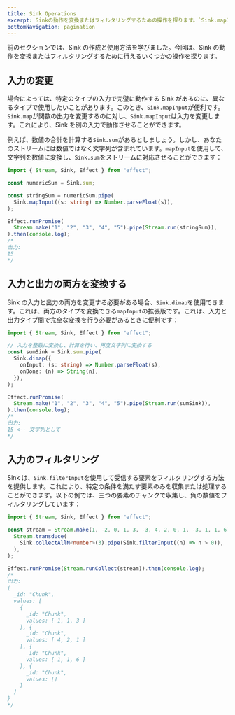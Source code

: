 ```yaml
---
title: Sink Operations
excerpt: Sinkの動作を変換またはフィルタリングするための操作を探ります。`Sink.mapInput`を使用して異なる入力タイプに適応させる方法を学びます。`Sink.dimap`を活用して、入力と出力タイプの完全な変換が可能になります。特定の条件に基づいて要素を選択的に処理するために、`Sink.filterInput`を利用します。
bottomNavigation: pagination
---
```


前のセクションでは、Sink の作成と使用方法を学びました。今回は、Sink の動作を変換またはフィルタリングするために行えるいくつかの操作を探ります。

## 入力の変更

場合によっては、特定のタイプの入力で完璧に動作する Sink があるのに、異なるタイプで使用したいことがあります。このとき、`Sink.mapInput`が便利です。`Sink.map`が関数の出力を変更するのに対し、`Sink.mapInput`は入力を変更します。これにより、Sink を別の入力で動作させることができます。

例えば、数値の合計を計算する`Sink.sum`があるとしましょう。しかし、あなたのストリームには数値ではなく文字列が含まれています。`mapInput`を使用して、文字列を数値に変換し、`Sink.sum`をストリームに対応させることができます：

```ts twoslash
import { Stream, Sink, Effect } from "effect";

const numericSum = Sink.sum;

const stringSum = numericSum.pipe(
  Sink.mapInput((s: string) => Number.parseFloat(s)),
);

Effect.runPromise(
  Stream.make("1", "2", "3", "4", "5").pipe(Stream.run(stringSum)),
).then(console.log);
/*
出力:
15
*/
```

## 入力と出力の両方を変換する

Sink の入力と出力の両方を変更する必要がある場合、`Sink.dimap`を使用できます。これは、両方のタイプを変換できる`mapInput`の拡張版です。これは、入力と出力タイプ間で完全な変換を行う必要があるときに便利です：

```ts twoslash
import { Stream, Sink, Effect } from "effect";

// 入力を整数に変換し、計算を行い、再度文字列に変換する
const sumSink = Sink.sum.pipe(
  Sink.dimap({
    onInput: (s: string) => Number.parseFloat(s),
    onDone: (n) => String(n),
  }),
);

Effect.runPromise(
  Stream.make("1", "2", "3", "4", "5").pipe(Stream.run(sumSink)),
).then(console.log);
/*
出力:
15 <-- 文字列として
*/
```

## 入力のフィルタリング

Sink は、`Sink.filterInput`を使用して受信する要素をフィルタリングする方法を提供します。これにより、特定の条件を満たす要素のみを収集または処理することができます。以下の例では、三つの要素のチャンクで収集し、負の数値をフィルタリングしています：

```ts twoslash
import { Stream, Sink, Effect } from "effect";

const stream = Stream.make(1, -2, 0, 1, 3, -3, 4, 2, 0, 1, -3, 1, 1, 6).pipe(
  Stream.transduce(
    Sink.collectAllN<number>(3).pipe(Sink.filterInput((n) => n > 0)),
  ),
);

Effect.runPromise(Stream.runCollect(stream)).then(console.log);
/*
出力:
{
  _id: "Chunk",
  values: [
    {
      _id: "Chunk",
      values: [ 1, 1, 3 ]
    }, {
      _id: "Chunk",
      values: [ 4, 2, 1 ]
    }, {
      _id: "Chunk",
      values: [ 1, 1, 6 ]
    }, {
      _id: "Chunk",
      values: []
    }
  ]
}
*/
```
